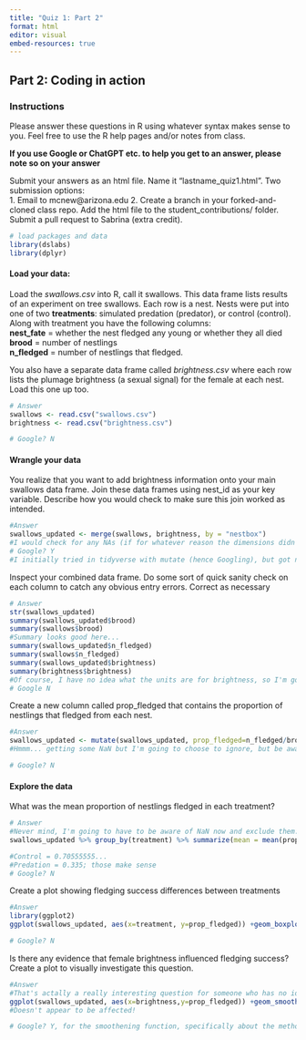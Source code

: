```yaml
---
title: "Quiz 1: Part 2"
format: html
editor: visual
embed-resources: true
---
```


## Part 2: Coding in action

### Instructions

Please answer these questions in R using whatever syntax makes sense to you. Feel free to use the R help pages and/or notes from class.

**If you use Google or ChatGPT etc. to help you get to an answer, please note so on your answer**

Submit your answers as an html file. Name it "lastname_quiz1.html". Two submission options:\
1. Email to mcnew\@arizona.edu 2. Create a branch in your forked-and-cloned class repo. Add the html file to the student_contributions/ folder. Submit a pull request to Sabrina (extra credit).

```r
# load packages and data 
library(dslabs)
library(dplyr)
```

#### Load your data:

Load the *swallows.csv* into R, call it swallows. This data frame lists results of an experiment on tree swallows. Each row is a nest. Nests were put into one of two **treatments**: simulated predation (predator), or control (control). Along with treatment you have the following columns:\
**nest_fate** = whether the nest fledged any young or whether they all died\
**brood** = number of nestlings\
**n_fledged** = number of nestlings that fledged.

You also have a separate data frame called *brightness.csv* where each row lists the plumage brightness (a sexual signal) for the female at each nest. Load this one up too.

```r
# Answer 
swallows <- read.csv("swallows.csv")
brightness <- read.csv("brightness.csv")

# Google? N
```

#### Wrangle your data

You realize that you want to add brightness information onto your main swallows data frame. Join these data frames using nest_id as your key variable. Describe how you would check to make sure this join worked as intended.

```r
#Answer
swallows_updated <- merge(swallows, brightness, by = "nestbox")
#I would check for any NAs (if for whatever reason the dimensions didn't line up, due to the original df or something I did). Additionally, I can manually check a sample of rows, comparing between _updated and the two original to ensure everything worked as expected.
# Google? Y
#I initially tried in tidyverse with mutate (hence Googling), but got nowhere fast, so I dropped back to base R w/ no Googling
```

Inspect your combined data frame. Do some sort of quick sanity check on each column to catch any obvious entry errors. Correct as necessary

```r
# Answer
str(swallows_updated)
summary(swallows_updated$brood)
summary(swallows$brood)
#Summary looks good here...
summary(swallows_updated$n_fledged)
summary(swallows$n_fledged)
summary(swallows_updated$brightness)
summary(brightness$brightness)
#Of course, I have no idea what the units are for brightness, so I'm going to assume these numbers are sane. They align, at least.
# Google N
```

Create a new column called prop_fledged that contains the proportion of nestlings that fledged from each nest.

```r
#Answer
swallows_updated <- mutate(swallows_updated, prop_fledged=n_fledged/brood)
#Hmmm... getting some NaN but I'm going to choose to ignore, but be aware of it, for now.

# Google? N
```

#### Explore the data

What was the mean proportion of nestlings fledged in each treatment?

```r
# Answer 
#Never mind, I'm going to have to be aware of NaN now and exclude them. Sigh...
swallows_updated %>% group_by(treatment) %>% summarize(mean = mean(prop_fledged, na.rm=TRUE))

#Control = 0.70555555...
#Predation = 0.335; those make sense
# Google? N
```

Create a plot showing fledging success differences between treatments

```r
#Answer
library(ggplot2)
ggplot(swallows_updated, aes(x=treatment, y=prop_fledged)) +geom_boxplot()

# Google? N
```

Is there any evidence that female brightness influenced fledging success? Create a plot to visually investigate this question.

```r
#Answer
#That's actally a really interesting question for someone who has no idea how birds work...
ggplot(swallows_updated, aes(x=brightness,y=prop_fledged)) +geom_smooth(method="lm") +geom_point()
#Doesn't appear to be affected!

# Google? Y, for the smoothening function, specifically about the method argument.
```

